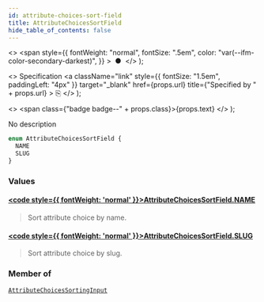 ```yaml
---
id: attribute-choices-sort-field
title: AttributeChoicesSortField
hide_table_of_contents: false
---
```


  <>
    <span
      style={{
        fontWeight: "normal",
        fontSize: ".5em",
        color: "var(--ifm-color-secondary-darkest)",
      }}
    >
      &nbsp;●&nbsp;
    </span>
  </>
);

  <>
    Specification
    <a
      className="link"
      style={{ fontSize: "1.5em", paddingLeft: "4px" }}
      target="\_blank"
      href={props.url}
      title={"Specified by " + props.url}
    >
      ⎘
    </a>
  </>
);

  <>
    <span class={"badge badge--" + props.class}>{props.text}</span>
  </>
);

No description

```graphql
enum AttributeChoicesSortField {
  NAME
  SLUG
}
```

### Values

#### [<code style={{ fontWeight: 'normal' }}>AttributeChoicesSortField.<b>NAME</b></code>](#)

> Sort attribute choice by name.

#### [<code style={{ fontWeight: 'normal' }}>AttributeChoicesSortField.<b>SLUG</b></code>](#)

> Sort attribute choice by slug.

### Member of

[`AttributeChoicesSortingInput`](../../../developer/api-reference/inputs/attribute-choices-sorting-input) <Badge class="secondary" text="input"/>
